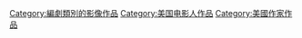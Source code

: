 
[[Category:編劇類別的影像作品|Category:編劇類別的影像作品]]
[[Category:美国电影人作品|Category:美国电影人作品]]
[[Category:美國作家作品|Category:美國作家作品]]